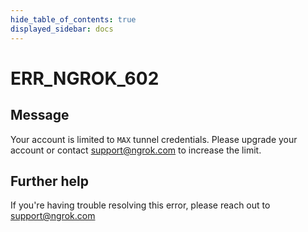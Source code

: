 ```yaml
---
hide_table_of_contents: true
displayed_sidebar: docs
---
```



# ERR_NGROK_602

## Message

Your account is limited to `MAX` tunnel credentials. Please upgrade your account or contact support@ngrok.com to increase the limit.

<ErrorDetails error="err_ngrok_602" />

## Further help

If you're having trouble resolving this error, please reach out to [support@ngrok.com](mailto:support@ngrok.com?subject=Help%20with%20ERR_NGROK_602)
